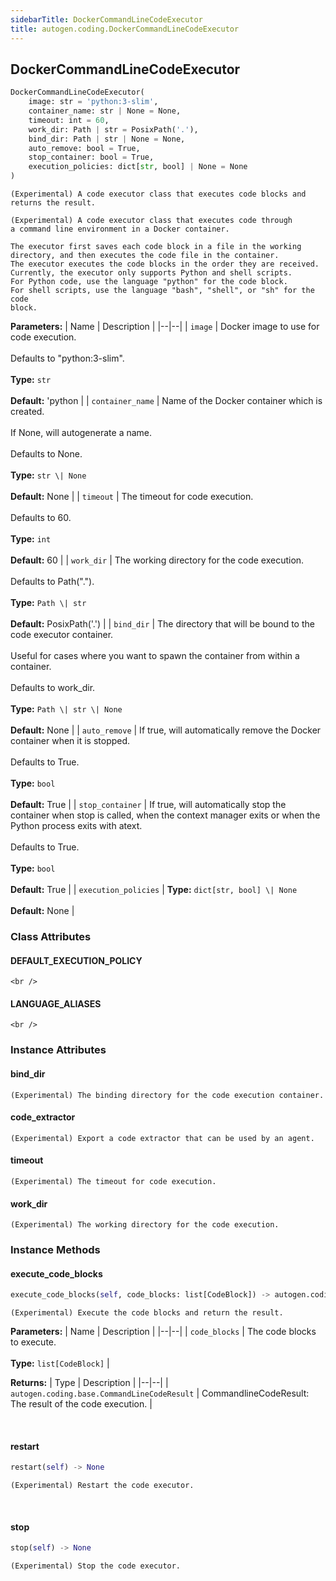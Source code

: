 ```yaml
---
sidebarTitle: DockerCommandLineCodeExecutor
title: autogen.coding.DockerCommandLineCodeExecutor
---
```

<h2 id="autogen.coding.DockerCommandLineCodeExecutor" class="doc doc-heading">
    <code class="doc-symbol doc-symbol-heading doc-symbol-class"></code>
    <span class="doc doc-object-name doc-class-name">DockerCommandLineCodeExecutor</span>
    <a href="#autogen.coding.DockerCommandLineCodeExecutor" class="headerlink" title="Permanent link"></a>
</h2>

```python
DockerCommandLineCodeExecutor(
    image: str = 'python:3-slim',
    container_name: str | None = None,
    timeout: int = 60,
    work_dir: Path | str = PosixPath('.'),
    bind_dir: Path | str | None = None,
    auto_remove: bool = True,
    stop_container: bool = True,
    execution_policies: dict[str, bool] | None = None
)
```

    (Experimental) A code executor class that executes code blocks and returns the result.
    
    (Experimental) A code executor class that executes code through
    a command line environment in a Docker container.
    
    The executor first saves each code block in a file in the working
    directory, and then executes the code file in the container.
    The executor executes the code blocks in the order they are received.
    Currently, the executor only supports Python and shell scripts.
    For Python code, use the language "python" for the code block.
    For shell scripts, use the language "bash", "shell", or "sh" for the code
    block.

<b>Parameters:</b>
| Name | Description |
|--|--|
| `image` | Docker image to use for code execution.<br/><br/>Defaults to "python:3-slim".<br/><br/>**Type:** `str`<br/><br/>**Default:** 'python |
| `container_name` | Name of the Docker container which is created.<br/><br/>If None, will autogenerate a name.<br/><br/>Defaults to None.<br/><br/>**Type:** `str \| None`<br/><br/>**Default:** None |
| `timeout` | The timeout for code execution.<br/><br/>Defaults to 60.<br/><br/>**Type:** `int`<br/><br/>**Default:** 60 |
| `work_dir` | The working directory for the code execution.<br/><br/>Defaults to Path(".").<br/><br/>**Type:** `Path \| str`<br/><br/>**Default:** PosixPath('.') |
| `bind_dir` | The directory that will be bound to the code executor container.<br/><br/>Useful for cases where you want to spawn the container from within a container.<br/><br/>Defaults to work_dir.<br/><br/>**Type:** `Path \| str \| None`<br/><br/>**Default:** None |
| `auto_remove` | If true, will automatically remove the Docker container when it is stopped.<br/><br/>Defaults to True.<br/><br/>**Type:** `bool`<br/><br/>**Default:** True |
| `stop_container` | If true, will automatically stop the container when stop is called, when the context manager exits or when the Python process exits with atext.<br/><br/>Defaults to True.<br/><br/>**Type:** `bool`<br/><br/>**Default:** True |
| `execution_policies` | **Type:** `dict[str, bool] \| None`<br/><br/>**Default:** None |

### Class Attributes

<code class="doc-symbol doc-symbol-heading doc-symbol-attribute"></code>
#### DEFAULT_EXECUTION_POLICY
<a href="#autogen.coding.DockerCommandLineCodeExecutor.DEFAULT_EXECUTION_POLICY" class="headerlink" title="Permanent link"></a>

    <br />

<code class="doc-symbol doc-symbol-heading doc-symbol-attribute"></code>
#### LANGUAGE_ALIASES
<a href="#autogen.coding.DockerCommandLineCodeExecutor.LANGUAGE_ALIASES" class="headerlink" title="Permanent link"></a>

    <br />

### Instance Attributes

<code class="doc-symbol doc-symbol-heading doc-symbol-attribute"></code>
#### bind_dir
<a href="#autogen.coding.DockerCommandLineCodeExecutor.bind_dir" class="headerlink" title="Permanent link"></a>

    (Experimental) The binding directory for the code execution container.

<code class="doc-symbol doc-symbol-heading doc-symbol-attribute"></code>
#### code_extractor
<a href="#autogen.coding.DockerCommandLineCodeExecutor.code_extractor" class="headerlink" title="Permanent link"></a>

    (Experimental) Export a code extractor that can be used by an agent.

<code class="doc-symbol doc-symbol-heading doc-symbol-attribute"></code>
#### timeout
<a href="#autogen.coding.DockerCommandLineCodeExecutor.timeout" class="headerlink" title="Permanent link"></a>

    (Experimental) The timeout for code execution.

<code class="doc-symbol doc-symbol-heading doc-symbol-attribute"></code>
#### work_dir
<a href="#autogen.coding.DockerCommandLineCodeExecutor.work_dir" class="headerlink" title="Permanent link"></a>

    (Experimental) The working directory for the code execution.

### Instance Methods

<code class="doc-symbol doc-symbol-heading doc-symbol-method"></code>
#### execute_code_blocks
<a href="#autogen.coding.DockerCommandLineCodeExecutor.execute_code_blocks" class="headerlink" title="Permanent link"></a>

```python
execute_code_blocks(self, code_blocks: list[CodeBlock]) -> autogen.coding.base.CommandLineCodeResult
```

    (Experimental) Execute the code blocks and return the result.

<b>Parameters:</b>
| Name | Description |
|--|--|
| `code_blocks` | The code blocks to execute.<br/><br/>**Type:** `list[CodeBlock]` |

<b>Returns:</b>
| Type | Description |
|--|--|
| `autogen.coding.base.CommandLineCodeResult` | CommandlineCodeResult: The result of the code execution. |

<br />

<code class="doc-symbol doc-symbol-heading doc-symbol-method"></code>
#### restart
<a href="#autogen.coding.DockerCommandLineCodeExecutor.restart" class="headerlink" title="Permanent link"></a>

```python
restart(self) -> None
```

    (Experimental) Restart the code executor.

<br />

<code class="doc-symbol doc-symbol-heading doc-symbol-method"></code>
#### stop
<a href="#autogen.coding.DockerCommandLineCodeExecutor.stop" class="headerlink" title="Permanent link"></a>

```python
stop(self) -> None
```

    (Experimental) Stop the code executor.

<br />
